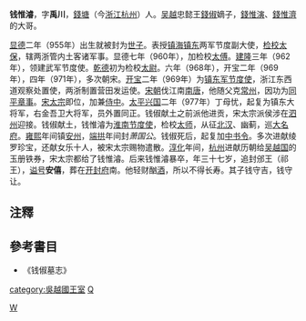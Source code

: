 '''钱惟濬'''{{BD|955年||991年||catIdx=Q}}，字'''禹川'''，[[錢塘|錢塘]]（今[[浙江|浙江]][[杭州|杭州]]）人。[[吴越国|吴越]]忠懿王[[錢俶|錢俶]]嫡子，[[錢惟演|錢惟演]]、[[錢惟濟|錢惟濟]]的大哥。

[[显德|显德]]二年（955年）出生就被封为[[世子|世子]]。表授[[镇海军节度使|镇海]][[镇东军节度使|镇东]]两军节度副大使，[[检校|检校]][[太保|太保]]，辖两浙管内土客诸军事。显德七年（960年），加检校[[太傅|太傅]]。[[建隆|建隆]]三年（962年），领建武军节度使。[[乾德_(北宋)|乾德]]初为检校[[太尉|太尉]]。六年（968年），开宝二年（969年），四年（971年），多次朝宋。[[开宝|开宝]]二年（969年）为[[镇东军节度使|镇东军节度使]]，浙江东西道观察处置使，两浙制置营田发运使。[[宋朝|宋朝]]伐江南[[南唐|南唐]]，他随父克[[常州|常州]]，因功为[[同平章事|同平章事]]。[[宋太宗|宋太宗]]即位，加兼[[侍中|侍中]]。[[太平兴国|太平兴国]]二年（977年）丁母忧，起复为镇东大将军，右金吾卫大将军，员外置同正。钱俶献土之前派他进贡，宋太宗派侯涉在[[泗州|泗州]]迎接。钱俶献土，钱惟濬为[[淮南节度使|淮南节度使]]，检校[[太师|太师]]，从征[[北汉|北汉]]、幽蓟，巡[[大名府|大名府]]。[[雍熙|雍熙]]年间镇[[安州|安州]]，[[端拱|端拱]]年间封''萧国公''。钱俶死后，起复加[[中书令|中书令]]。多次进献绫罗珍宝，还献女乐十人，被宋太宗赐物遣散。[[淳化|淳化]]年间，[[杭州|杭州]]进献历朝给[[吴越国|吴越国]]的玉册铁券，宋太宗都给了钱惟濬。后来钱惟濬暴卒，年三十七岁，追封邠王（祁王），[[谥号|谥号]]'''安僖'''，葬在[[开封府|开封府]]南。他轻财酗[[酒|酒]]，所以不得长寿。其子钱守吉，钱守让。

== 注釋 ==
{{reflist}}
== 參考書目 ==
*《钱俶墓志》
[[category:吳越國王室|category:吳越國王室]]
[[category:宋朝政治人物|Q]]
[[Category:钱姓|W]]